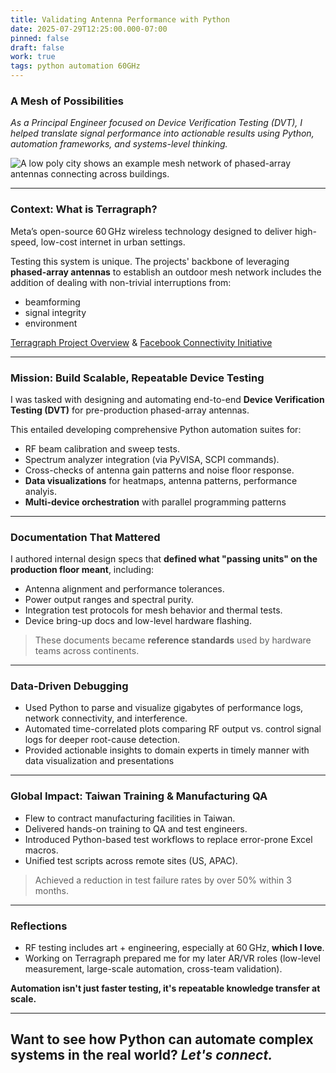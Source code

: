 ```yaml
---
title: Validating Antenna Performance with Python
date: 2025-07-29T12:25:00.000-07:00
pinned: false
draft: false
work: true
tags: python automation 60GHz
---
```

### A Mesh of Possibilities

*As a Principal Engineer focused on Device Verification Testing (DVT), I helped translate signal performance into actionable results using Python, automation frameworks, and systems-level thinking.*

![](/uploads/meta_2.png "A low poly city shows an example mesh network of phased-array antennas connecting across buildings.")


---

### Context: What is Terragraph?

Meta’s open-source 60 GHz wireless technology designed to deliver high-speed, low-cost internet in urban settings.

Testing this system is unique. The projects' backbone of leveraging **phased-array antennas** to establish an outdoor mesh network includes the addition of dealing with non-trivial interruptions from:

- beamforming
- signal integrity
- environment

[Terragraph Project Overview](https://terragraph.com) & [Facebook Connectivity Initiative](https://connectivity.fb.com)

---

### Mission: Build Scalable, Repeatable Device Testing

I was tasked with designing and automating end-to-end **Device Verification Testing (DVT)** for pre-production phased-array antennas.

This entailed developing comprehensive Python automation suites for:
  * RF beam calibration and sweep tests.
  * Spectrum analyzer integration (via PyVISA, SCPI commands).
  * Cross-checks of antenna gain patterns and noise floor response.
  * **Data visualizations** for heatmaps, antenna patterns, performance analyis.
  * **Multi-device orchestration** with parallel programming patterns

---

### Documentation That Mattered

I authored internal design specs that **defined what "passing units" on the production floor meant**, including:
  * Antenna alignment and performance tolerances.
  * Power output ranges and spectral purity.
  * Integration test protocols for mesh behavior and thermal tests.
  * Device bring-up docs and low-level hardware flashing.
  
> These documents became **reference standards** used by hardware teams across continents.

---

### Data-Driven Debugging

* Used Python to parse and visualize gigabytes of performance logs, network connectivity, and interference.
* Automated time-correlated plots comparing RF output vs. control signal logs for deeper root-cause detection.
* Provided actionable insights to domain experts in timely manner with data visualization and presentations

---

### Global Impact: Taiwan Training & Manufacturing QA

* Flew to contract manufacturing facilities in Taiwan.
* Delivered hands-on training to QA and test engineers.
* Introduced Python-based test workflows to replace error-prone Excel macros.
* Unified test scripts across remote sites (US, APAC).

> Achieved a reduction in test failure rates by over 50% within 3 months.

---

### Reflections

* RF testing includes art + engineering, especially at 60 GHz, **which I love**.
* Working on Terragraph prepared me for my later AR/VR roles (low-level measurement, large-scale automation, cross-team validation).

**Automation isn't just faster testing, it's repeatable knowledge transfer at scale.**

---

## Want to see how Python can automate complex systems in the real world? *Let's connect.*

